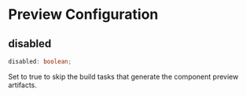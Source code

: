 # Preview Configuration

## disabled

```ts
disabled: boolean;
```

Set to true to skip the build tasks that generate the component preview artifacts.
